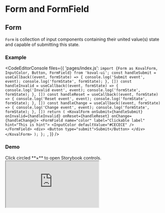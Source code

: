 
# Form and FormField

## Form

`Form` is collection of input components containing their united value(s) state and capable of submitting this state.

### Example

<CodeEditorConsole
    files={{
        'pages/index.js': `import {Form as KovalForm, InputColor, Button, FormField} from 'koval-ui';
  const handleSubmit = useCallback((event, formState) => {
    console.log('Submit event', event);
    console.log('formState', formState);
  }, [])
  const handleInvalid = useCallback((event, formState) => {
    console.log('Invalid event', event);
    console.log('formState', formState);
  }, [])
  const handleReset = useCallback((event, formState) => {
    console.log('Reset event', event);
    console.log('formState', formState);
  }, [])
  const handleChange = useCallback((event, formState) => {
    console.log('Change event', event);
    console.log('formState', formState);
  }, [])
  return (
    <KovalForm
      onSubmit={handleSubmit}
      onInvalid={handleInvalid}
      onReset={handleReset}
      onChange={handleChange}>
        <FormField
          name="color"
          label="Clickable label"
          hint="This is hint">
          <InputColor defaultValue="#CECECE" />
        </FormField>
        <div>
          <Button type="submit">Submit</Button>
        </div>
    </KovalForm>
  );
};
`,
    }}
/>

### Demo

<Callout type="info" emoji="💡️">
    Click circled **×** to open Storybook controls.
</Callout>

<Iframe
    src="https://morewings.github.io/koval-ui/?path=/story/inputs-form--primary&full=1&shortcuts=false&singleStory=true"
    width={777}
    height={777}
    caption="Form story"
/>

## FormField

The `FormField` component is designed to enhance the accessibility and usability of form inputs. It wraps a provided input element or an `InputGroup` and ensures that an accessible `label` is rendered above the input and a `hint` is displayed below it.

### Example

<CodeEditor
    files={{
        'pages/index.js': `import {useCallback} from 'react';
  return (
    <FormField
      label="Clickable label"
      hint="This is hint">
      <InputColor defaultValue="#CECECE" />
    </FormField>
  );
};
`,
    }}
/>

### Demo with different inputs

<Callout type="info" emoji="💡️">
    Open Storybook controls to see it in action.
</Callout>

<Iframe
    src="https://morewings.github.io/koval-ui/?path=/story/inputs-formfield--primary&full=1&shortcuts=false&singleStory=true"
    width={777}
    height={380}
    caption="FormField story"
/>

For detailed examples, refer to the [Storybook documentation](https://morewings.github.io/koval-ui/?path=/docs/inputs-formfield--docs).
